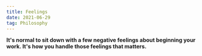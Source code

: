 ```yaml
---
title: Feelings
date: 2021-06-29
tag: Philosophy
---
```


**It's normal to sit down with a few negative feelings about beginning your
work. It's how you handle those feelings that matters.**
